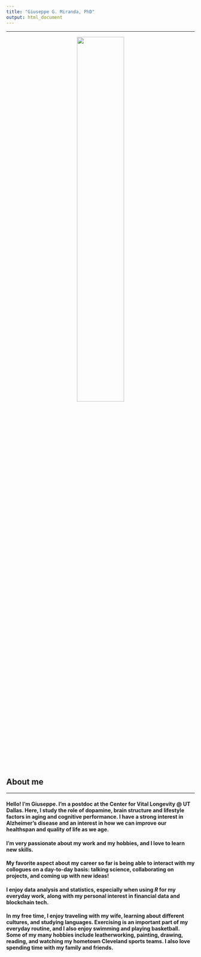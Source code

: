 ```yaml
---
title: "Giuseppe G. Miranda, PhD"
output: html_document
---
```

<style type="text/css">
h1.title {
  font-size: 0px;
}
</style>
---

<center>
![](ggm8.png){
width=50% }
</center>



## About me

---

#### Hello! I’m Giuseppe. I'm a postdoc at the Center for Vital Longevity @ UT Dallas. Here, I study the role of dopamine, brain structure and lifestyle factors in aging and cognitive performance. I have a strong interest in Alzheimer's disease and an interest in how we can improve our healthspan and quality of life as we age.

#### I’m very passionate about my work and my hobbies, and I love to learn new skills.

#### My favorite aspect about my career so far is being able to interact with my collogues on a day-to-day basis: talking science, collaborating on projects, and coming up with new ideas! 
#### I enjoy data analysis and statistics, especially when using *R* for my everyday work, along with my personal interest in financial data and blockchain tech. 

#### In my free time, I enjoy traveling with my wife, learning about different cultures, and studying languages. Exercising is an important part of my everyday routine, and I also enjoy swimming and playing basketball. Some of my many hobbies include leatherworking, painting, drawing, reading, and watching my hometown Cleveland sports teams. I also love spending time with my family and friends. 

